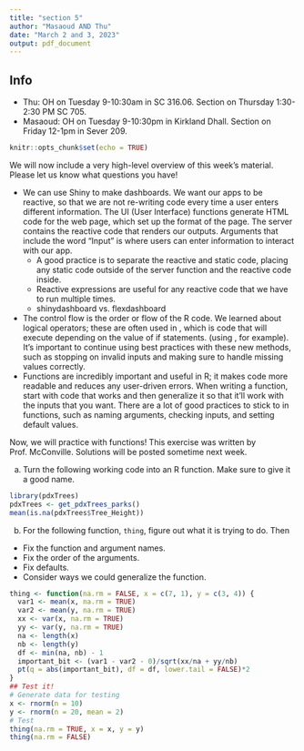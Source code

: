 ```yaml
---
title: "section 5"
author: "Masaoud AND Thu"
date: "March 2 and 3, 2023"
output: pdf_document
---
```


## Info

- Thu: OH on Tuesday 9-10:30am in SC 316.06. Section on Thursday 1:30-2:30 PM SC 705.
- Masaoud: OH on Tuesday 9-10:30pm in Kirkland Dhall. Section on Friday 12-1pm in Sever 209.


```r
knitr::opts_chunk$set(echo = TRUE)
```


\textbf{First: Any questions on projects? We can also answer any individual questions during the second half of our section!}

We will now include a very high-level overview of this week's material. Please let us know what questions you have!

- We can use Shiny to make dashboards. We want our apps to be reactive, so that we are not re-writing code every time a user enters different information. The UI (User Interface) functions generate HTML code for the web page, which set up the format of the page. The server contains the reactive code that renders our outputs. Arguments that include the word "Input" is where users can enter information to interact with our app. 
  - A good practice is to separate the reactive and static code, placing any static code outside of the server function and the reactive code inside.
  - Reactive expressions are useful for any reactive code that we have to run     multiple times.
  - shinydashboard vs. flexdashboard
- The control flow is the order or flow of the R code. We learned about logical operators; these are often used in \textbf{conditional control flow}, which is code that will execute depending on the value of if statements. (using \texttt{if(), ifelse()}, for example). It's important to continue using best practices with these new methods, such as stopping on invalid inputs and making sure to handle missing values correctly.
- Functions are incredibly important and useful in R; it makes code more readable and reduces any user-driven errors. When writing a function, start with code that works and then generalize it so that it'll work with the inputs that you want. There are a lot of good practices to stick to in functions, such as naming arguments, checking inputs, and setting default values.


\newpage

Now, we will practice with functions! This exercise was written by Prof. McConville. Solutions will be posted sometime next week.

a.  Turn the following working code into an R function.  Make sure to give it a good name.


```r
library(pdxTrees)
pdxTrees <- get_pdxTrees_parks()
mean(is.na(pdxTrees$Tree_Height))
```




b. For the following function, `thing`, figure out what it is trying to do.  Then 

* Fix the function and argument names.
* Fix the order of the arguments.
* Fix defaults.
* Consider ways we could generalize the function.

```r
thing <- function(na.rm = FALSE, x = c(7, 1), y = c(3, 4)) {
  var1 <- mean(x, na.rm = TRUE)
  var2 <- mean(y, na.rm = TRUE)
  xx <- var(x, na.rm = TRUE)
  yy <- var(y, na.rm = TRUE)
  na <- length(x)
  nb <- length(y)
  df <- min(na, nb) - 1
  important_bit <- (var1 - var2 - 0)/sqrt(xx/na + yy/nb)
  pt(q = abs(important_bit), df = df, lower.tail = FALSE)*2
}
## Test it!
# Generate data for testing
x <- rnorm(n = 10)
y <- rnorm(n = 20, mean = 2)
# Test
thing(na.rm = TRUE, x = x, y = y)
thing(na.rm = FALSE)
```




